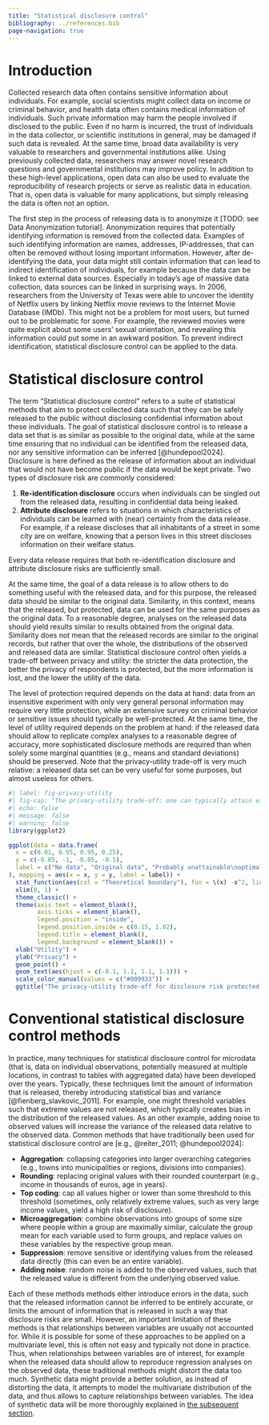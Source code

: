 ```yaml
---
title: "Statistical disclosure control"
bibliography: ../references.bib
page-navigation: true
---
```


# Introduction

Collected research data often contains sensitive information about individuals. 
For example, social scientists might collect data on income or criminal behavior, and health data often contains medical information of individuals.
Such private information may harm the people involved if disclosed to the public.
Even if no harm is incurred, the trust of individuals in the data collector, or scientific institutions in general, may be damaged if such data is revealed.
At the same time, broad data availability is very valuable to researchers and governmental institutions alike.
Using previously collected data, researchers may answer novel research questions and governmental institutions may improve policy. 
In addition to these high-level applications, open data can also be used to evaluate the reproducibility of research projects or serve as realistic data in education.
That is, open data is valuable for many applications, but simply releasing the data is often not an option.

The first step in the process of releasing data is to anonymize it [TODO: see Data Anonymization tutorial]. 
Anonymization requires that potentially identifying information is removed from the collected data.
Examples of such identifying information are names, addresses, IP-addresses, that can often be removed without losing important information.
However, after de-identifying the data, your data might still contain information that can lead to indirect identification of individuals, for example because the data can be linked to external data sources.
Especially in today's age of massive data collection, data sources can be linked in surprising ways.
In 2006, researchers from the University of Texas were able to uncover the identity of Netflix users by linking Netflix movie reviews to the Internet Movie Database (IMDb).
This might not be a problem for most users, but turned out to be problematic for some.
For example, the reviewed movies were quite explicit about some users' sexual orientation, and revealing this information could put some in an awkward position.
To prevent indirect identification, statistical disclosure control can be applied to the data.

# Statistical disclosure control 

The term "Statistical disclosure control" refers to a suite of statistical methods that aim to protect collected data such that they can be safely released to the public without disclosing confidential information about these individuals.
The goal of statistical disclosure control is to release a data set that is as similar as possible to the original data, while at the same time ensuring that no individual can be identified from the released data, nor any sensitive information can be inferred [@hundepool2024].
Disclosure is here defined as the release of information about an individual that would not have become public if the data would be kept private. 
Two types of disclosure risk are commonly considered:

1. __Re-identification disclosure__ occurs when individuals can be singled out from the released data, resulting in confidential data being leaked.
2. __Attribute disclosure__ refers to situations in which characteristics of individuals can be learned with (near) certainty from the data release. For example, if a release discloses that all inhabitants of a street in some city are on welfare, knowing that a person lives in this street discloses information on their welfare status.

Every data release requires that both re-identification disclosure and attribute disclosure risks are sufficiently small.

At the same time, the goal of a data release is to allow others to do something useful with the released data, and for this purpose, the released data should be similar to the original data.
Similarity, in this context, means that the released, but protected, data can be used for the same purposes as the original data.
To a reasonable degree, analyses on the released data should yield results similar to results obtained from the original data.
Similarity does not mean that the released records are similar to the original records, but rather that over the whole, the distributions of the observed and released data are similar.
Statistical disclosure control often yields a trade-off between privacy and utility: the stricter the data protection, the better the privacy of respondents is protected, but the more information is lost, and the lower the utility of the data.


The level of protection required depends on the data at hand: data from an insensitive experiment with only very general personal information may require very little protection, while an extensive survey on criminal behavior or sensitive issues should typically be well-protected.
At the same time, the level of utility required depends on the problem at hand: if the released data should allow to replicate complex analyses to a reasonable degree of accuracy, more sophisticated disclosure methods are required than when solely some marginal quantities (e.g., means and standard deviations) should be preserved.
Note that the privacy-utility trade-off is very much relative: a released data set can be very useful for some purposes, but almost useless for others. 


```r
#| label: fig-privacy-utility
#| fig-cap: "The privacy-utility trade-off: one can typically attain either high privacy or high utility, but not both at the same time. Typically, there can be substantial utility of the synthetic data, but some privacy risk will remain."
#| echo: false
#| message: false
#| warning: false
library(ggplot2)

ggplot(data = data.frame(
  x = c(0.01, 0.95, 0.95, 0.25),
  y = c(-0.05, -1, -0.05, -0.5),
  label = c("No data", "Original data", "Probably unattainable\noptimal release", "Typical release")
), mapping = aes(x = x, y = y, label = label)) +
  stat_function(aes(col = "Theoretical boundary"), fun = \(x) -x^2, linewidth = 1) +
  xlim(0, 1) +
  theme_classic() +
  theme(axis.text = element_blank(),
        axis.ticks = element_blank(),
        legend.position = "inside",
        legend.position.inside = c(0.15, 1.02),
        legend.title = element_blank(),
        legend.background = element_blank()) +
  xlab("Utility") +
  ylab("Privacy") +
  geom_point() +
  geom_text(aes(hjust = c(-0.1, 1.1, 1.1, 1.1))) +
  scale_color_manual(values = c("#009933")) +
  ggtitle("The privacy-utility trade-off for disclosure risk protected data\n")
```



# Conventional statistical disclosure control methods

In practice, many techniques for statistical disclosure control for microdata (that is, data on individual observations, potentially measured at multiple locations, in contrast to tables with aggregated data) have been developed over the years.
Typically, these techniques limit the amount of information that is released, thereby introducing statistical bias and variance [@fienberg_slavkovic_2011].
For example, one might threshold variables such that extreme values are not released, which typically creates bias in the distribution of the released values.
As an other example, adding noise to observed values will increase the variance of the released data relative to the observed data. 
Common methods that have traditionally been used for statistical disclosure control are [e.g., @reiter_2011; @hundepool2024]: 

- __Aggregation__: collapsing categories into larger overarching categories (e.g., towns into municipalities or regions, divisions into companies).
- __Rounding__: replacing original values with their rounded counterpart (e.g., income in thousands of euros, age in years).
- __Top coding__: cap all values higher or lower than some threshold to this threshold (sometimes, only relatively extreme values, such as very large income values, yield a high risk of disclosure).
- __Microaggregation__: combine observations into groups of some size where people within a group are maximally similar, calculate the group mean for each variable used to form groups, and replace values on these variables by the respective group mean. 
- __Suppression__: remove sensitive or identifying values from the released data directly (this can even be an entire variable). 
- __Adding noise__: random noise is added to the observed values, such that the released value is different from the underlying observed value.

Each of these methods methods either introduce errors in the data, such that the released information cannot be inferred to be entirely accurate, or limits the amount of information that is released in such a way that disclosure risks are small.
However, an important limitation of these methods is that relationships between variables are usually not accounted for. 
While it is possible for some of these approaches to be applied on a multivariate level, this is often not easy and typically not done in practice.
Thus, when relationships between variables are of interest, for example when the released data should allow to reproduce regression analyses on the observed data, these traditional methods might distort the data too much.
Synthetic data might provide a better solution, as instead of distorting the data, it attempts to model the multivariate distribution of the data, and thus allows to capture relationships between variables. 
The idea of synthetic data will be more thoroughly explained in [the subsequent section](../synthetic/).
